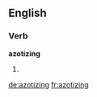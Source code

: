 
==English==

===Verb===
'''azotizing'''

# {{present participle of|azotize}}

[[de:azotizing]]
[[fr:azotizing]]